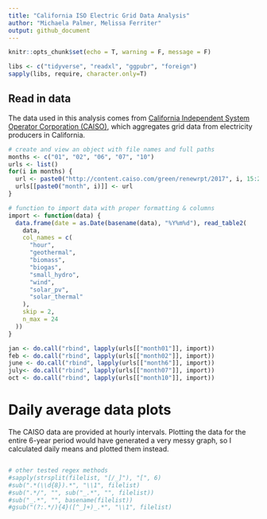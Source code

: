 ```yaml
---
title: "California ISO Electric Grid Data Analysis"
author: "Michaela Palmer, Melissa Ferriter"
output: github_document
---
```


```r
knitr::opts_chunk$set(echo = T, warning = F, message = F)
```

```r
libs <- c("tidyverse", "readxl", "ggpubr", "foreign")
sapply(libs, require, character.only=T)
```

## Read in data

The data used in this analysis comes from [California Independent System Operator Corporation (CAISO)](http://www.caiso.com/green/renewableswatch.html), which aggregates grid data from electricity producers in California.
```r
# create and view an object with file names and full paths
months <- c("01", "02", "06", "07", "10")
urls <- list()
for(i in months) {
  url <- paste0("http://content.caiso.com/green/renewrpt/2017", i, 15:22, "_DailyRenewablesWatch.txt")
  urls[[paste0("month", i)]] <- url
}

```

```r
# function to import data with proper formatting & columns 
import <- function(data) {
  data.frame(date = as.Date(basename(data), "%Y%m%d"), read_table2( 
    data,
    col_names = c(
      "hour",
      "geothermal",
      "biomass",
      "biogas",
      "small_hydro",
      "wind",
      "solar_pv",
      "solar_thermal"
    ),
    skip = 2,
    n_max = 24
  )) 
}

jan <- do.call("rbind", lapply(urls[["month01"]], import))
feb <- do.call("rbind", lapply(urls[["month02"]], import))
june <- do.call("rbind", lapply(urls[["month6"]], import))
july<- do.call("rbind", lapply(urls[["month07"]], import))
oct <- do.call("rbind", lapply(urls[["month10"]], import))

```

# Daily average data plots

The CAISO data are provided at hourly intervals. Plotting the data for the entire 6-year period would have generated a very messy graph, so I calculated daily means and plotted them instead.


```r

```

```r
# other tested regex methods
#sapply(strsplit(filelist, "[/_]"), "[", 6)
#sub(".*(\\d{8}).*", "\\1", filelist)
#sub(".*/", "", sub("_.*", "", filelist))
#sub("_.*", "", basename(filelist))
#gsub("(?:.*/){4}([^_]+)_.*", "\\1", filelist)
```


